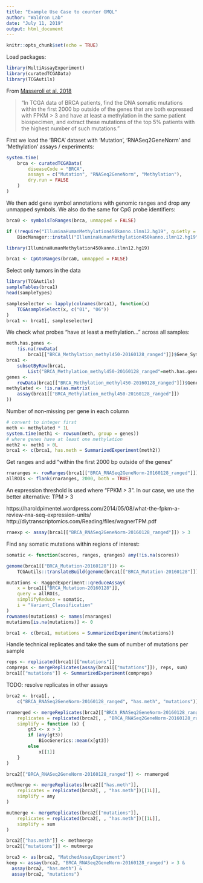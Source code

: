 ```yaml
---
title: "Example Use Case to counter GMQL"
author: "Waldron Lab"
date: "July 11, 2019"
output: html_document
---
```


```r
knitr::opts_chunk$set(echo = TRUE)
```

Load packages:

```r
library(MultiAssayExperiment)
library(curatedTCGAData)
library(TCGAutils)
```

From [Masseroli et al. 2018](https://doi.org/10.1093/bioinformatics/bty688)

> "In TCGA data of BRCA patients, find the DNA somatic mutations
 within the first 2000 bp outside of the genes that are both
 expressed with FPKM > 3 and have at least a methylation in the same patient
 biospecimen, and extract these mutations of the top 5% patients
 with the highest number of such mutations."

First we load the 'BRCA' dataset with 'Mutation', 'RNASeq2GeneNorm' and
'Methylation' assays / experiments:

```r
system.time(
    brca <- curatedTCGAData(
        diseaseCode = "BRCA",
        assays = c("Mutation", "RNASeq2GeneNorm", "Methylation"),
        dry.run = FALSE
    )
)
```

We then add gene symbol annotations with genomic ranges and drop any unmapped
symbols. We also do the same for CpG probe identifiers:

```r
brca0 <- symbolsToRanges(brca, unmapped = FALSE)

if (!require("IlluminaHumanMethylation450kanno.ilmn12.hg19", quietly = TRUE))
    BiocManager::install("IlluminaHumanMethylation450kanno.ilmn12.hg19")

library(IlluminaHumanMethylation450kanno.ilmn12.hg19)

brca1 <- CpGtoRanges(brca0, unmapped = FALSE)
```

Select only tumors in the data

```r
library(TCGAutils)
sampleTables(brca1)
head(sampleTypes)

sampleselector <- lapply(colnames(brca1), function(x)
    TCGAsampleSelect(x, c("01", "06"))
)
brca1 <- brca1[, sampleselector]
```

We check what probes "have at least a methylation..." across all samples:

```r
meth.has.genes <-
    !is.na(rowData(
        brca1[["BRCA_Methylation_methyl450-20160128_ranged"]])$Gene_Symbol)
brca1 <-
    subsetByRow(brca1,
        List("BRCA_Methylation_methyl450-20160128_ranged"=meth.has.genes))
genes <-
    rowData(brca1[["BRCA_Methylation_methyl450-20160128_ranged"]])$Gene_Symbol
methylated <- !is.na(as.matrix(
    assay(brca1[["BRCA_Methylation_methyl450-20160128_ranged"]])
))
```

Number of non-missing per gene in each column

```r
# convert to integer first
meth <- methylated * 1L
system.time(meth1 <- rowsum(meth, group = genes))
# where genes have at least one methylation
meth2 <- meth1 > 0L
brca1 <- c(brca1, has.meth = SummarizedExperiment(meth2))
```

Get ranges and add "within the first 2000 bp outside of the genes"

```r
rnaranges <- rowRanges(brca1[["BRCA_RNASeq2GeneNorm-20160128_ranged"]])
allROIs <- flank(rnaranges, 2000, both = TRUE)
```

An expression threshold is used where "FPKM > 3". In our case, we use the better
alternative: TPM > 3

https://haroldpimentel.wordpress.com/2014/05/08/what-the-fpkm-a-review-rna-seq-expression-units/
http://diytranscriptomics.com/Reading/files/wagnerTPM.pdf

```r
rnaexp <- assay(brca1[["BRCA_RNASeq2GeneNorm-20160128_ranged"]]) > 3
```

Find any somatic mutations within regions of interest:

```r
somatic <- function(scores, ranges, qranges) any(!is.na(scores))

genome(brca1[["BRCA_Mutation-20160128"]]) <-
    TCGAutils::translateBuild(genome(brca1[["BRCA_Mutation-20160128"]]))

mutations <- RaggedExperiment::qreduceAssay(
    x = brca1[["BRCA_Mutation-20160128"]],
    query = allROIs,
    simplifyReduce = somatic,
    i = "Variant_Classification"
)
rownames(mutations) <- names(rnaranges)
mutations[is.na(mutations)] <- 0

brca1 <- c(brca1, mutations = SummarizedExperiment(mutations))
```

Handle technical replicates and take the sum of number of mutations per sample

```r
reps <- replicated(brca1)[["mutations"]]
compreps <- mergeReplicates(assay(brca1[["mutations"]]), reps, sum)
brca1[["mutations"]] <- SummarizedExperiment(compreps)
```

TODO: resolve replicates in other assays

```r
brca2 <- brca1[, ,
    c("BRCA_RNASeq2GeneNorm-20160128_ranged", "has.meth", "mutations")]

rnamerged <- mergeReplicates(brca2[["BRCA_RNASeq2GeneNorm-20160128_ranged"]],
    replicates = replicated(brca2[, , "BRCA_RNASeq2GeneNorm-20160128_ranged"]),
    simplify = function (x) {
        gt3 <- x > 3
        if (any(gt3))
            BiocGenerics::mean(x[gt3])
        else
            x[[1]]
    }
)

brca2[["BRCA_RNASeq2GeneNorm-20160128_ranged"]] <- rnamerged

methmerge <- mergeReplicates(brca2[["has.meth"]],
    replicates = replicated(brca2[, , "has.meth"])[[1L]],
    simplify = any
)

mutmerge <- mergeReplicates(brca2[["mutations"]],
    replicates = replicated(brca2[, , "has.meth"])[[1L]],
    simplify = sum
)

brca2[["has.meth"]] <- methmerge
brca2[["mutations"]] <- mutmerge

brca3 <- as(brca2, "MatchedAssayExperiment")
keep <- assay(brca2, "BRCA_RNASeq2GeneNorm-20160128_ranged") > 3 &
  assay(brca2, "has.meth") &
  assay(brca2, "mutations")
```

